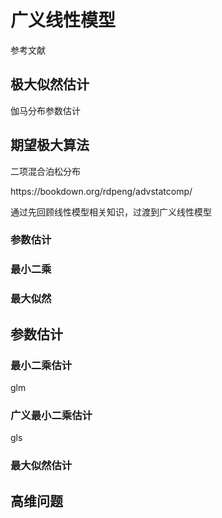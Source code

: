 # 广义线性模型 {#Generalized-Linear-Models}

参考文献

## 极大似然估计

伽马分布参数估计


## 期望极大算法


二项混合泊松分布


https://bookdown.org/rdpeng/advstatcomp/


通过先回顾线性模型相关知识，过渡到广义线性模型

### 参数估计


### 最小二乘


### 最大似然


## 参数估计

### 最小二乘估计

glm

### 广义最小二乘估计

gls

### 最大似然估计



## 高维问题


